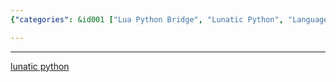 ```yaml
---
{"categories": &id001 ["Lua Python Bridge", "Lunatic Python", "Language integration", "Communication", "Programming languages", "Software tools"], "category": "Lua Python Bridge", "date": "2022-11-12 05:41:44", "description": "This article discusses the Lua Python Bridge, focusing on the 'Lunatic Python' tool that allows for easy communication between the Lua and Python programming languages.", "tags": *id001, "title": "Lua Python Bridge"}

---
```


------

[lunatic python](https://labix.org/lunatic-python)

